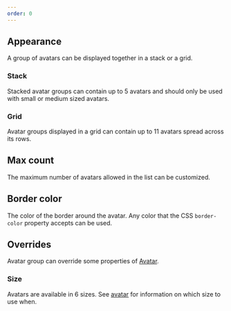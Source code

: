```yaml
---
order: 0
---
```



## Appearance

A group of avatars can be displayed together in a stack or a grid.

### Stack

Stacked avatar groups can contain up to 5 avatars and should only be used with small or medium sized avatars.

<Example Component={AvatarGroupStack} componentName="@atlaskit/avatar-group" />

### Grid

Avatar groups displayed in a grid can contain up to 11 avatars spread across its rows.

<Example Component={AvatarGroupGrid} componentName="@atlaskit/avatar-group" />

## Max count

The maximum number of avatars allowed in the list can be customized.

<Example
	Component={AvatarGroupMaxCount}
	componentName="@atlaskit/avatar-group"
/>

## Border color

The color of the border around the avatar. Any color that the CSS `border-color` property accepts can be used.

<Example
	Component={AvatarGroupBorderColor}
	componentName="@atlaskit/avatar-group"
/>

## Overrides

Avatar group can override some properties of [Avatar](/components/avatar).

### Size

Avatars are available in 6 sizes. See [avatar](/components/avatar) for information on which size to use when.

<Example Component={AvatarGroupSize} componentName="@atlaskit/avatar-group" />
